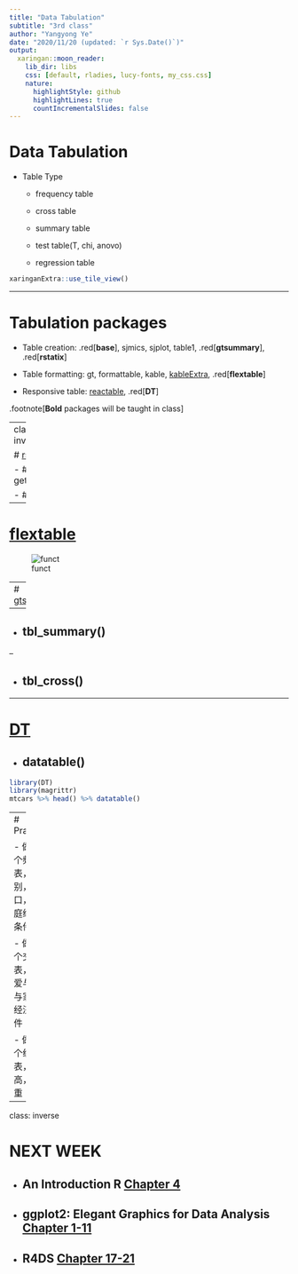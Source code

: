 ```yaml
---
title: "Data Tabulation"
subtitle: "3rd class"
author: "Yangyong Ye"
date: "2020/11/20 (updated: `r Sys.Date()`)"
output:
  xaringan::moon_reader:
    lib_dir: libs
    css: [default, rladies, lucy-fonts, my_css.css]
    nature:
      highlightStyle: github
      highlightLines: true
      countIncrementalSlides: false
---
```



# Data Tabulation

- Table Type

  - frequency table

  - cross table
  
  - summary table
  
  - test table(T, chi, anovo)
  
  - regression table

```r
xaringanExtra::use_tile_view()
```


---

# Tabulation packages

- Table creation: .red[**base**], sjmics, sjplot, table1, .red[**gtsummary**], .red[**rstatix**]

- Table formatting: gt, formattable, kable, [kableExtra](https://cran.r-project.org/web/packages/kableExtra/vignettes/awesome_table_in_html.html#Overview), .red[**flextable**]

- Responsive table: [reactable](https://glin.github.io/reactable/index.html), .red[**DT**]

.footnote[**Bold** packages will be taught in class]



---
class: middle, inverse

# [rstatix](https://rpkgs.datanovia.com/rstatix/index.html)

- ## get_summary_stats()

- ## freq_table()

---

# [flextable](https://davidgohel.github.io/flextable/)


![funct](flextable_functions.png)







---
# [gtsummary](http://www.danieldsjoberg.com/gtsummary/articles/tbl_summary.html)

--

- ## tbl_summary()

--

- ## tbl_cross()

---

# [DT](https://rstudio.github.io/DT/)

- ## datatable()

```r
library(DT)
library(magrittr)
mtcars %>% head() %>% datatable()
```


---
# Practice 

- 做一个频数表，性别，户口，家庭经济条件

- 做一个交叉表，恋爱与否与家庭经济条件

- 做一个统计表，身高，体重

---
class: inverse

# NEXT WEEK

- ## An Introduction R [Chapter 4](https://intro2r.com/graphics-base-r.html)

- ## ggplot2:  Elegant Graphics for Data Analysis [Chapter 1-11](https://ggplot2-book.org/)

- ## R4DS [Chapter 17-21](https://r4ds.had.co.nz/program-intro.html)
